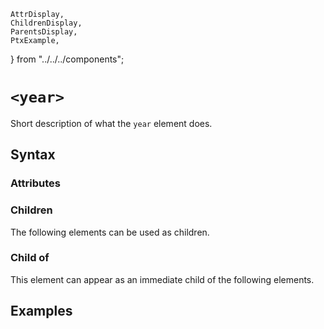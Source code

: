     AttrDisplay,
    ChildrenDisplay,
    ParentsDisplay,
    PtxExample,
} from "../../../components";

# `<year>`

Short description of what the `year` element does.

## Syntax

### Attributes

<AttrDisplay name="year" />

### Children

The following elements can be used as children.

<ChildrenDisplay name="year" />

### Child of

This element can appear as an immediate child of the following elements.

<ParentsDisplay name="year" />

## Examples

    
